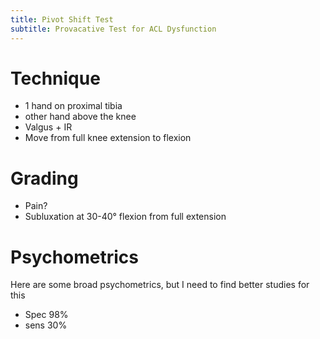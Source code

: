 ```yaml
---
title: Pivot Shift Test
subtitle: Provacative Test for ACL Dysfunction
---
```


# Technique

- 1 hand on proximal tibia
- other hand above the knee
- Valgus + IR
- Move from full knee extension to flexion

# Grading

- Pain?
- Subluxation at 30-40&deg; flexion from full extension

# Psychometrics

:::{.callout-caution}
Here are some broad psychometrics, but I need to find better studies for this

- Spec 98%
- sens 30%
:::